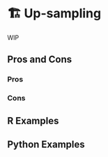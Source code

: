 # 🏗️ Up-sampling {#sec-imbalenced-upsample}

WIP

## Pros and Cons

### Pros

### Cons

## R Examples

## Python Examples

